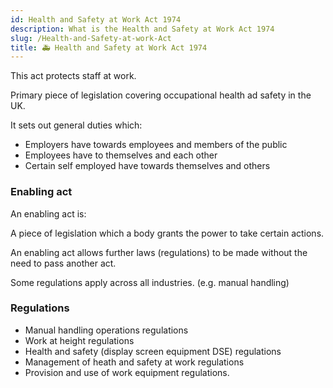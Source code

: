 ```yaml
---
id: Health and Safety at Work Act 1974
description: What is the Health and Safety at Work Act 1974
slug: /Health-and-Safety-at-work-Act
title: 🚑 Health and Safety at Work Act 1974
---
```



This act protects staff at work. 

Primary piece of legislation covering occupational health ad safety in the UK. 


It sets out general duties which:

- Employers have towards employees and members of the public
- Employees have to themselves and each other
- Certain self employed have towards themselves and others


### Enabling act

An enabling act is:


A piece of legislation which a body grants the power to take certain actions. 


An enabling act allows further laws (regulations) to be made without the need to pass another act. 


Some regulations apply across all industries. (e.g. manual handling)

### Regulations

- Manual handling operations regulations
- Work at height regulations
- Health and safety (display screen equipment DSE) regulations
- Management of heath and safety at work regulations
- Provision and use of work equipment regulations.